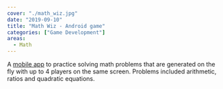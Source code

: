 ```yaml
---
cover: "./math_wiz.jpg"
date: "2019-09-10"
title: "Math Wiz - Android game"
categories: ["Game Development"]
areas:
  - Math
---
```

A [mobile app](https://play.google.com/store/apps/details?id=com.RoRoStudios.MathWiz) to practice solving math problems that are generated on the fly with up to 4 players on the same screen. Problems included arithmetic, ratios and quadratic equations.